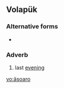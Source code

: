 ==Volapük==

===Alternative forms===
*{{l|vo|aysoaro}}

===Adverb===
{{infl|vo|adverb}}

# last [[evening]]

[[vo:äsoaro]]